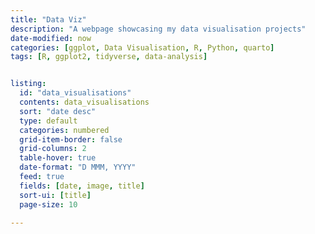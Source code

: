```yaml
---
title: "Data Viz"
description: "A webpage showcasing my data visualisation projects"
date-modified: now
categories: [ggplot, Data Visualisation, R, Python, quarto]
tags: [R, ggplot2, tidyverse, data-analysis]


listing:
  id: "data_visualisations"
  contents: data_visualisations
  sort: "date desc"
  type: default
  categories: numbered
  grid-item-border: false
  grid-columns: 2
  table-hover: true
  date-format: "D MMM, YYYY"
  feed: true
  fields: [date, image, title]
  sort-ui: [title]
  page-size: 10

---
```


::: {#data_visualisations} 
:::
